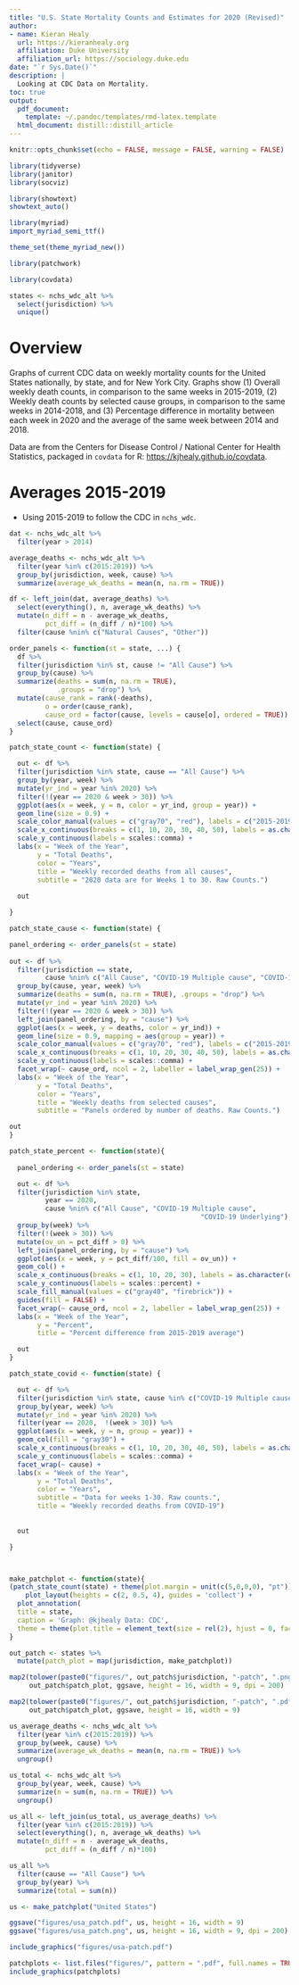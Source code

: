 ```yaml
---
title: "U.S. State Mortality Counts and Estimates for 2020 (Revised)"
author:
- name: Kieran Healy
  url: https://kieranhealy.org
  affiliation: Duke University
  affiliation_url: https://sociology.duke.edu
date: "`r Sys.Date()`"
description: |
  Looking at CDC Data on Mortality.
toc: true  
output:
  pdf_document:
    template: ~/.pandoc/templates/rmd-latex.template  
  html_document: distill::distill_article
---
```


```r
knitr::opts_chunk$set(echo = FALSE, message = FALSE, warning = FALSE)
```

```r
library(tidyverse)
library(janitor)
library(socviz)

library(showtext)
showtext_auto()

library(myriad)
import_myriad_semi_ttf()

theme_set(theme_myriad_new())

library(patchwork)

```

```r
library(covdata)
```


```r

states <- nchs_wdc_alt %>% 
  select(jurisdiction) %>% 
  unique()

```

# Overview

Graphs of current CDC data on weekly mortality counts for the United States nationally, by state, and for New York City. Graphs show (1) Overall weekly death counts, in comparison to the same weeks in 2015-2019, (2) Weekly death counts by selected cause groups, in comparison to the same weeks in 2014-2018, and (3) Percentage difference in mortality between each week in 2020 and the average of the same week between 2014 and 2018. 

Data are from the Centers for Disease Control / National Center for Health Statistics, packaged in `covdata` for R: <https://kjhealy.github.io/covdata>.


# Averages 2015-2019

- Using 2015-2019 to follow the CDC in `nchs_wdc`.

```r

dat <- nchs_wdc_alt %>%
  filter(year > 2014)

average_deaths <- nchs_wdc_alt %>% 
  filter(year %in% c(2015:2019)) %>%
  group_by(jurisdiction, week, cause) %>%
  summarize(average_wk_deaths = mean(n, na.rm = TRUE)) 

df <- left_join(dat, average_deaths) %>%
  select(everything(), n, average_wk_deaths) %>%
  mutate(n_diff = n - average_wk_deaths, 
         pct_diff = (n_diff / n)*100) %>%
  filter(cause %nin% c("Natural Causes", "Other"))
```


```r

order_panels <- function(st = state, ...) {
  df %>% 
  filter(jurisdiction %in% st, cause != "All Cause") %>%
  group_by(cause) %>% 
  summarize(deaths = sum(n, na.rm = TRUE), 
            .groups = "drop") %>%
  mutate(cause_rank = rank(-deaths), 
         o = order(cause_rank),
         cause_ord = factor(cause, levels = cause[o], ordered = TRUE)) %>%
  select(cause, cause_ord)
}

patch_state_count <- function(state) {

  out <- df %>% 
  filter(jurisdiction %in% state, cause == "All Cause") %>%
  group_by(year, week) %>% 
  mutate(yr_ind = year %in% 2020) %>%
  filter(!(year == 2020 & week > 30)) %>%
  ggplot(aes(x = week, y = n, color = yr_ind, group = year)) + 
  geom_line(size = 0.9) + 
  scale_color_manual(values = c("gray70", "red"), labels = c("2015-2019", "2020")) +
  scale_x_continuous(breaks = c(1, 10, 20, 30, 40, 50), labels = as.character(c(1, 10, 20, 30, 40, 50))) + 
  scale_y_continuous(labels = scales::comma) +
  labs(x = "Week of the Year", 
       y = "Total Deaths", 
       color = "Years",
       title = "Weekly recorded deaths from all causes", 
       subtitle = "2020 data are for Weeks 1 to 30. Raw Counts.") 
  
  out

}

patch_state_cause <- function(state) {

panel_ordering <- order_panels(st = state)
  
out <- df %>% 
  filter(jurisdiction == state, 
         cause %nin% c("All Cause", "COVID-19 Multiple cause", "COVID-19 Underlying")) %>%
  group_by(cause, year, week) %>% 
  summarize(deaths = sum(n, na.rm = TRUE), .groups = "drop") %>%
  mutate(yr_ind = year %in% 2020) %>%
  filter(!(year == 2020 & week > 30)) %>%
  left_join(panel_ordering, by = "cause") %>%
  ggplot(aes(x = week, y = deaths, color = yr_ind)) + 
  geom_line(size = 0.9, mapping = aes(group = year)) + 
  scale_color_manual(values = c("gray70", "red"), labels = c("2015-2019", "2020")) +
  scale_x_continuous(breaks = c(1, 10, 20, 30, 40, 50), labels = as.character(c(1, 10, 20, 30, 40, 50))) + 
  scale_y_continuous(labels = scales::comma) +
  facet_wrap(~ cause_ord, ncol = 2, labeller = label_wrap_gen(25)) + 
  labs(x = "Week of the Year", 
       y = "Total Deaths", 
       color = "Years",
       title = "Weekly deaths from selected causes", 
       subtitle = "Panels ordered by number of deaths. Raw Counts.") 

out
}

patch_state_percent <- function(state){
  
  panel_ordering <- order_panels(st = state)

  out <- df %>% 
  filter(jurisdiction %in% state, 
         year == 2020, 
         cause %nin% c("All Cause", "COVID-19 Multiple cause", 
                                                "COVID-19 Underlying"), !is.na(pct_diff)) %>%
  group_by(week) %>% 
  filter(!(week > 30)) %>%
  mutate(ov_un = pct_diff > 0) %>%
  left_join(panel_ordering, by = "cause") %>%
  ggplot(aes(x = week, y = pct_diff/100, fill = ov_un)) + 
  geom_col() + 
  scale_x_continuous(breaks = c(1, 10, 20, 30), labels = as.character(c(1, 10, 20, 30))) + 
  scale_y_continuous(labels = scales::percent) +
  scale_fill_manual(values = c("gray40", "firebrick")) +
  guides(fill = FALSE) + 
  facet_wrap(~ cause_ord, ncol = 2, labeller = label_wrap_gen(25)) + 
  labs(x = "Week of the Year", 
       y = "Percent", 
       title = "Percent difference from 2015-2019 average") 

  out
}

patch_state_covid <- function(state) {

  out <- df %>% 
  filter(jurisdiction %in% state, cause %in% c("COVID-19 Multiple cause", "COVID-19 Underlying")) %>%
  group_by(year, week) %>% 
  mutate(yr_ind = year %in% 2020) %>%
  filter(year == 2020,  !(week > 30)) %>%
  ggplot(aes(x = week, y = n, group = year)) + 
  geom_col(fill = "gray30") + 
  scale_x_continuous(breaks = c(1, 10, 20, 30, 40, 50), labels = as.character(c(1, 10, 20, 30, 40, 50))) + 
  scale_y_continuous(labels = scales::comma) + 
  facet_wrap(~ cause) + 
  labs(x = "Week of the Year", 
       y = "Total Deaths", 
       color = "Years",
       subtitle = "Data for weeks 1-30. Raw counts.",
       title = "Weekly recorded deaths from COVID-19") 
  
  
  out

}



make_patchplot <- function(state){
(patch_state_count(state) + theme(plot.margin = unit(c(5,0,0,0), "pt"))) / patch_state_covid(state) / (patch_state_cause(state) + (patch_state_percent(state))) +  
    plot_layout(heights = c(2, 0.5, 4), guides = 'collect') + 
  plot_annotation(
  title = state,
  caption = 'Graph: @kjhealy Data: CDC',
  theme = theme(plot.title = element_text(size = rel(2), hjust = 0, face = "plain")))
}
```

```r

out_patch <- states %>% 
  mutate(patch_plot = map(jurisdiction, make_patchplot))

map2(tolower(paste0("figures/", out_patch$jurisdiction, "-patch", ".png")), 
     out_patch$patch_plot, ggsave, height = 16, width = 9, dpi = 200)

map2(tolower(paste0("figures/", out_patch$jurisdiction, "-patch", ".pdf")), 
     out_patch$patch_plot, ggsave, height = 16, width = 9)


```


```r

us_average_deaths <- nchs_wdc_alt %>% 
  filter(year %in% c(2015:2019)) %>%
  group_by(week, cause) %>%
  summarize(average_wk_deaths = mean(n, na.rm = TRUE)) %>%
  ungroup()

us_total <- nchs_wdc_alt %>%
  group_by(year, week, cause) %>%
  summarize(n = sum(n, na.rm = TRUE)) %>%
  ungroup()

us_all <- left_join(us_total, us_average_deaths) %>%
  filter(year %in% c(2015:2019)) %>%
  select(everything(), n, average_wk_deaths) %>%
  mutate(n_diff = n - average_wk_deaths, 
         pct_diff = (n_diff / n)*100)

us_all %>% 
  filter(cause == "All Cause") %>%
  group_by(year) %>%
  summarize(total = sum(n))

us <- make_patchplot("United States")

ggsave("figures/usa_patch.pdf", us, height = 16, width = 9)
ggsave("figures/usa_patch.png", us, height = 16, width = 9, dpi = 200)

```

```r
include_graphics("figures/usa-patch.pdf")
```


```r
patchplots <- list.files("figures/", pattern = ".pdf", full.names = TRUE)
include_graphics(patchplots)
```





